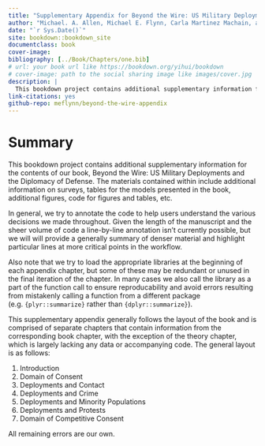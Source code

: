 --- 
title: "Supplementary Appendix for Beyond the Wire: US Military Deployments and Host Country Public Opinion"
author: "Michael. A. Allen, Michael E. Flynn, Carla Martinez Machain, and Andrew Stravers"
date: "`r Sys.Date()`"
site: bookdown::bookdown_site
documentclass: book
cover-image:
bibliography: [../Book/Chapters/one.bib]
# url: your book url like https://bookdown.org/yihui/bookdown
# cover-image: path to the social sharing image like images/cover.jpg
description: |
  This bookdown project contains additional supplementary information for the contents of our book, Beyond the Wire: US Military Deployments and Host Country Public Opinion. The materials contained within include additional information on surveys, tables for the models presented in the book, additional figures, etc.
link-citations: yes
github-repo: meflynn/beyond-the-wire-appendix
---

# Summary {-}

This bookdown project contains additional supplementary information for the contents of our book, Beyond the Wire: US Military Deployments and the Diplomacy of Defense. The materials contained within include additional information on surveys, tables for the models presented in the book, additional figures, code for figures and tables, etc.

In general, we try to annotate the code to help users understand the various decisions we made throughout. Given the length of the manuscript and the sheer volume of code a line-by-line annotation isn't currently possible, but we will will provide a generally summary of denser material and highlight particular lines at more critical points in the workflow. 

Also note that we try to load the appropriate libraries at the beginning of each appendix chapter, but some of these may be redundant or unused in the final iteration of the chapter. In many cases we also call the library as a part of the function call to ensure reproducability and avoid errors resulting from mistakenly calling a function from a different package (e.g. `{plyr::summarize}` rather than `{dplyr::summarize}`). 

This supplementary appendix generally follows the layout of the book and is comprised of separate chapters that contain information from the corresponding book chapter, with the exception of the theory chapter, which is largely lacking any data or accompanying code. The general layout is as follows:

1. Introduction
2. Domain of Consent
3. Deployments and Contact
4. Deployments and Crime
5. Deployments and Minority Populations
6. Deployments and Protests
7. Domain of Competitive Consent

All remaining errors are our own.
